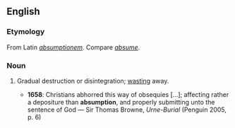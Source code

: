 ==English==
===Etymology===
From Latin ''[[absumptionem]]''. Compare ''[[absume]]''.

===Noun===
{{en-noun|-}}

#{{obsolete}} Gradual destruction or disintegration; [[wasting]] away.
#*'''1658''': Christians abhorred this way of obsequies [...]; affecting rather a depositure than '''absumption''', and properly submitting unto the sentence of God — Sir Thomas Browne, ''Urne-Burial'' (Penguin 2005, p. 6)